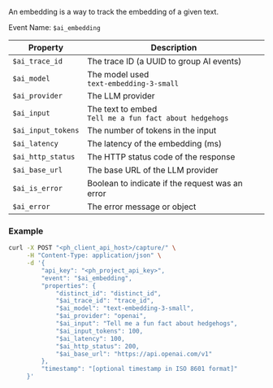 An embedding is a way to track the embedding of a given text.

Event Name: `$ai_embedding`  

| Property | Description |
|----------|-------------|
| `$ai_trace_id` | The trace ID (a UUID to group AI events) |
| `$ai_model` | The model used <br/>`text-embedding-3-small` |
| `$ai_provider` | The LLM provider |
| `$ai_input` | The text to embed <br/>`Tell me a fun fact about hedgehogs` |
| `$ai_input_tokens` | The number of tokens in the input |
| `$ai_latency` | The latency of the embedding (ms) |
| `$ai_http_status` | The HTTP status code of the response |
| `$ai_base_url` | The base URL of the LLM provider |
| `$ai_is_error` | Boolean to indicate if the request was an error |
| `$ai_error` | The error message or object | 

### Example
```bash
curl -X POST "<ph_client_api_host>/capture/" \
     -H "Content-Type: application/json" \
     -d '{
         "api_key": "<ph_project_api_key>",
         "event": "$ai_embedding",
         "properties": {
             "distinct_id": "distinct_id",
             "$ai_trace_id": "trace_id",
             "$ai_model": "text-embedding-3-small",
             "$ai_provider": "openai",
             "$ai_input": "Tell me a fun fact about hedgehogs",
             "$ai_input_tokens": 100,
             "$ai_latency": 100,
             "$ai_http_status": 200,
             "$ai_base_url": "https://api.openai.com/v1"
         },
         "timestamp": "[optional timestamp in ISO 8601 format]"
     }'

```